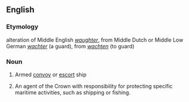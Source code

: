 ==English==

===Etymology===
alteration of Middle English ''[[waughter]]'', from Middle Dutch or Middle Low German ''[[wachter]]'' (a guard), from ''[[wachten]]'' (to guard)

===Noun===
{{en-noun}}

# {{obsolete}} Armed [[convoy]] or [[escort]] ship
# {{obsolete}} An agent of the Crown with responsibility for protecting specific maritime activities, such as shipping or fishing.